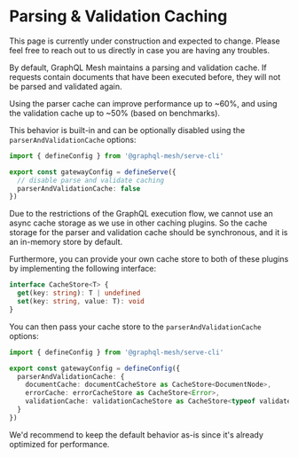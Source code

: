 
# Parsing & Validation Caching

<Callout>
  This page is currently under construction and expected to change. Please feel free to reach out to
  us directly in case you are having any troubles.
</Callout>

By default, GraphQL Mesh maintains a parsing and validation cache. If requests contain documents
that have been executed before, they will not be parsed and validated again.

Using the parser cache can improve performance up to ~60%, and using the validation cache up to ~50%
(based on benchmarks).

This behavior is built-in and can be optionally disabled using the `parserAndValidationCache`
options:

```ts filename="gateway.config.ts" {4,5}
import { defineConfig } from '@graphql-mesh/serve-cli'

export const gatewayConfig = defineServe({
  // disable parse and validate caching
  parserAndValidationCache: false
})
```

<Callout>
  Due to the restrictions of the GraphQL execution flow, we cannot use an async cache storage as we
  use in other caching plugins. So the cache storage for the parser and validation cache should be
  synchronous, and it is an in-memory store by default.
</Callout>

Furthermore, you can provide your own cache store to both of these plugins by implementing the
following interface:

```ts
interface CacheStore<T> {
  get(key: string): T | undefined
  set(key: string, value: T): void
}
```

You can then pass your cache store to the `parserAndValidationCache` options:

```ts filename="gateway.config.ts" {9-13}
import { defineConfig } from '@graphql-mesh/serve-cli'

export const gatewayConfig = defineConfig({
  parserAndValidationCache: {
    documentCache: documentCacheStore as CacheStore<DocumentNode>,
    errorCache: errorCacheStore as CacheStore<Error>,
    validationCache: validationCacheStore as CacheStore<typeof validate>
  }
})
```

<Callout>
  We'd recommend to keep the default behavior as-is since it's already optimized for performance.
</Callout>
